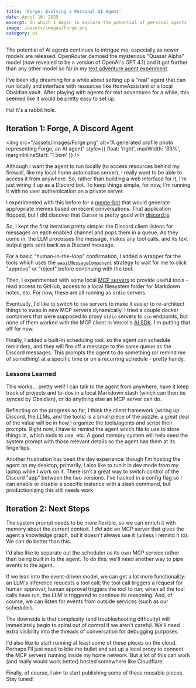 ---
title: 'Forge: Evolving a Personal AI Agent'
date: April 16, 2025
excerpt: In which I begin to explore the potential of personal agents
image: /assets/images/Forge.png
category: ai
---

The potential of AI agents continues to intrigue me, especially as newer models are released. OpenRouter demoed the mysterious "Quasar Alpha" model (now revealed to be a version of OpenAI's GPT 4.1) and it got further than any other model so far in my [text adventure agent experiment](https://www.jonwinsley.com/ai/2025/03/19/text-adventure-agents/).

I've been idly dreaming for a while about setting up a "real" agent that can run locally and interface with resources like HomeAssistant or a local Obsidian vault. After playing with agents for text adventures for a while, this seemed like it would be pretty easy to set up.

Ha! It's a rabbit hole.

## Iteration 1: Forge, A Discord Agent

<img
	src="/assets/images/Forge.png"
	alt="A generated profile photo representing Forge, an AI agent"
	style={{ float: 'right', maxWidth: '33%', marginInlineStart: '1.5em' }}
/>

Although I want the agent to run locally (to access resources behind my firewall, like my local home automation server), I really want to be able to access it from anywhere. So, rather than building a web interface for it, I'm just wiring it up as a Discord bot. To keep things simple, for now, I'm running it with no user authentication on a private server.

I experimented with this before for a [meme-bot](https://github.com/glitchassassin/meme-bot) that would generate appropriate memes based on recent conversations. That application flopped, but I did discover that Cursor is pretty good with [discord.js](https://discordjs.guide/#before-you-begin).

So, I kept the first iteration pretty simple: the Discord client listens for messages on each enabled channel and pops them in a queue. As they come in, the LLM processes the message, makes any tool calls, and its text output gets sent back as a Discord message.

For a basic "human-in-the-loop" confirmation, I added a wrapper for the tools which uses the [`awaitMessageComponent`](https://discordjs.guide/message-components/interactions.html#awaiting-components) strategy to wait for me to click "approve" or "reject" before continuing with the tool.

Then, I experimented with some local [MCP servers](https://modelcontextprotocol.io/introduction) to provide useful tools - read access to GitHub, access to a local filesystem folder for Markdown notes, etc. For now, these are all running as `stdio` servers.

Eventually, I'd like to switch to `sse` servers to make it easier to re-architect things to swap in new MCP servers dynamically. I tried a couple docker containers that were supposed to proxy `stdio` servers to `sse` endpoints, but none of them worked with the MCP client in Vercel's [AI SDK](https://sdk.vercel.ai/cookbook/next/mcp-tools#mcp-tools). I'm putting that off for now.

Finally, I added a built-in scheduling tool, so the agent can schedule reminders, and they will fire off a message to the same queue as the Discord messages. This prompts the agent to do something (or remind me of something) at a specific time or on a recurring schedule - pretty handy.

### Lessons Learned

This works... pretty well! I can talk to the agent from anywhere, have it keep track of projects and to-dos in a local Markdown stash (which can then be synced by Obsidian), or do anything else an MCP server can do.

Reflecting on the progress so far, I think the client framework (wiring up Discord, the LLMs, and the tools) is a small piece of the puzzle; a great deal of the value will be in how I organize the tools/agents and script their prompts. Right now, I have to remind the agent which file to use to store things in, which tools to use, etc. A good memory system will help seed the system prompt with those relevant details so the agent has them at its fingertips.

Another frustration has been the dev experience: though I'm hosting the agent on my desktop, primarily, I also like to run it in dev mode from my laptop while I work on it. There isn't a great way to switch control of the Discord "app" between the two versions. I've hacked in a config flag so I can enable or disable a specific instance with a slash command, but productionizing this still needs work.

## Iteration 2: Next Steps

The system prompt needs to be more flexible, so we can enrich it with memory about the current context. I _did_ add an MCP server that gives the agent a knowledge graph, but it doesn't always use it (unless I remind it to). We can do better than this.

I'd also like to separate out the scheduler as its own MCP service rather than being built in to the agent. To do this, we'll need another way to pipe events to the agent.

If we lean into the event-driven model, we can get a lot more functionality: an LLM's inference requests a tool call; the tool call triggers a request for human approval; human approval triggers the tool to run; when all the tool calls have run, the LLM is triggered to continue its reasoning. And, of course, we can listen for events from outside services (such as our scheduler).

The downside is that complexity (and troubleshooting difficulty) will immediately begin to spiral out of control if we aren't careful. We'll need extra visibility into the threads of conversation for debugging purposes.

I'd also like to start running at least some of these pieces on the cloud. Perhaps I'll just need to bite the bullet and set up a local proxy to connect the MCP servers running inside my home network. But a lot of this can work (and really would work better) hosted somewhere like Cloudflare.

Finally, of course, I aim to start publishing some of these reusable pieces. Stay tuned!

